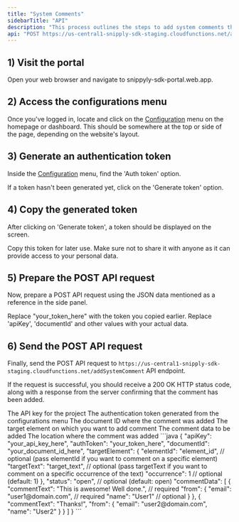 ```yaml
---
title: "System Comments"
sidebarTitle: "API"
description: "This process outlines the steps to add system comments through the abc.com portal. It involves generating an authentication token from the configurations menu, then using this token to construct and send a POST API request. The API call uses JSON data and includes the token in the body, alongside other required inputs."
api: "POST https://us-central1-snipply-sdk-staging.cloudfunctions.net/addSystemComment"
---
```




## 1) Visit the portal

Open your web browser and navigate to snippyly-sdk-portal.web.app.

## 2) Access the configurations menu

Once you've logged in, locate and click on the [Configuration](https://snippyly-sdk-portal.web.app/dashboard/config) menu on the homepage or dashboard. This should be somewhere at the top or side of the page, depending on the website's layout.

## 3) Generate an authentication token

Inside the [Configuration](https://snippyly-sdk-portal.web.app/dashboard/config) menu, find the 'Auth token' option.

If a token hasn't been generated yet, click on the 'Generate token' option.

## 4) Copy the generated token

After clicking on 'Generate token', a token should be displayed on the screen.

Copy this token for later use. Make sure not to share it with anyone as it can provide access to your personal data.

## 5) Prepare the POST API request

Now, prepare a POST API request using the JSON data mentioned as a reference in the side panel.

Replace "your_token_here" with the token you copied earlier. Replace 'apiKey', 'documentId' and other values with your actual data.

## 6)  Send the POST API request

Finally, send the POST API request to `https://us-central1-snipply-sdk-staging.cloudfunctions.net/addSystemComment` API endpoint.

If the request is successful, you should receive a 200 OK HTTP status code, along with a response from the server confirming that the comment has been added.

<ResponseField name="apiKey" type="string">
The API key for the project
</ResponseField> 

<ResponseField name="authToken" type="string">
The authentication token generated from the configurations menu
</ResponseField>

<ResponseField name="documentId" type="string">
The document ID where the comment was added
</ResponseField>

<ResponseField name="targetElement" type="object">
The target element on which you want to add comment
</ResponseField>

<ResponseField name="commentData" type="object[]">
The comment data to be added
</ResponseField>

<ResponseField name="location" type="string">
The location where the comment was added
</ResponseField>

<ResponseExample>
```java
{
    "apiKey": "your_api_key_here",
    "authToken": "your_token_here",
    "documentId": "your_document_id_here",
    "targetElement": {
        "elementId": "element_id", // optional (pass elementId if you want to comment on a specific element)
        "targetText": "target_text", // optional (pass targetText if you want to comment on a specific occurrence of the text)
        "occurrence": 1 // optional (default: 1)
    },
    "status": "open", // optional (default: open)
    "commentData": [
        {
            "commentText": "This is awesome! Well done.", // required
            "from": {
                "email": "user1@domain.com", // required
                "name": "User1" // optional
            }
        },
        {
            "commentText": "Thanks!",
            "from": {
                "email": "user2@domain.com",
                "name": "User2"
            }
        }
    ]
}
```
</ResponseExample>